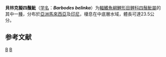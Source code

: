 {{Speciesbox 
| genus = Barbodes
| species = belinka
| status = NE
| status_system = IUCN3.1
| authority = [[Bleeker|Bleeker]], 1860
| synonyms = *''Puntius belinka''<br /><small>Bleeker, 1860</small> ''
*''Systomus belinka''<br /><small>Bleeker, 1860</small>
}}

'''貝林克擬四鬚魮'''（[[学名|学名]]：'''''Barbodes belinka'''''）为[[輻鰭魚綱|輻鰭魚綱]][[鯉形目|鯉形目]][[鲤科|鲤科]][[四鬚魮屬|四鬚魮屬]]的其中一[[種|種]]，分布於[[亞洲|亞洲]][[馬來西亞|馬來西亞]]及[[印尼|印尼]]，棲息在中底層水域，體長可達23.5公分。

== 参考文献 ==
{{reflist}}
{{Taxonbar}}

[[Category:四须鲃属|B]]
[[Category:1860年描述的魚類|B]]